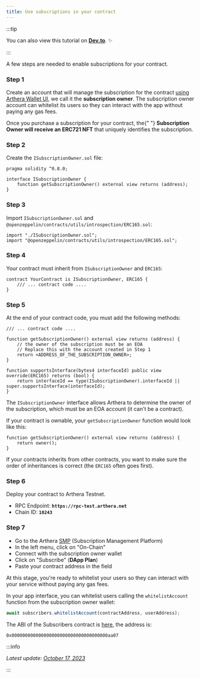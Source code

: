 ```yaml
---
title: Use subscriptions in your contract
---
```


:::tip

You can also view this tutorial on [**Dev.to**](https://dev.to/julienbrg/how-to-add-arthera-subscriptions-to-your-solidity-contracts-43do). :sparkles:

:::


A few steps are needed to enable subscriptions for your contract.

### Step 1

Create an account that will manage the subscription for the contract [using Arthera Wallet UI](https://wallet-test.arthera.net), we call it the **subscription owner**. The subscription owner account can whitelist its users so they can interact with the app without paying any gas fees.

<Alert severity="info">
  Once you purchase a subscription for your contract, the{" "}
  <strong>Subscription Owner will receive an ERC721 NFT</strong> that uniquely
  identifies the subscription.
</Alert>
<br />

### Step 2

Create the `ISubscriptionOwner.sol` file:

```solidity
pragma solidity ^0.8.0;

interface ISubscriptionOwner {
    function getSubscriptionOwner() external view returns (address);
}
```

### Step 3

Import `ISubscriptionOwner.sol` and `@openzeppelin/contracts/utils/introspection/ERC165.sol`:

```solidity
import "./ISubscriptionOwner.sol";
import "@openzeppelin/contracts/utils/introspection/ERC165.sol";
```

### Step 4

Your contract must inherit from `ISubscriptionOwner` and `ERC165`:

```solidity
contract YourContract is ISubscriptionOwner, ERC165 {
    /// ... contract code ....
}
```

### Step 5

At the end of your contract code, you must add the following methods:

```solidity
/// ... contract code ....

function getSubscriptionOwner() external view returns (address) {
    // the owner of the subscription must be an EOA
    // Replace this with the account created in Step 1
    return <ADDRESS_OF_THE_SUBSCRIPTION_OWNER>;
}

function supportsInterface(bytes4 interfaceId) public view override(ERC165) returns (bool) {
    return interfaceId == type(ISubscriptionOwner).interfaceId || super.supportsInterface(interfaceId);
}
```

The `ISubscriptionOwner` interface allows Arthera to determine the owner of the subscription, which must be an EOA account (it can't be a contract).

If your contract is ownable, your `getSubscriptionOwner` function would look like this:

```solidity
function getSubscriptionOwner() external view returns (address) {
    return owner();
}
```

If your contracts inherits from other contracts, you want to make sure the order of inheritances is correct (the `ERC165` often goes first).

### Step 6

Deploy your contract to Arthera Testnet.

- RPC Endpoint: **`https://rpc-test.arthera.net`**
- Chain ID: **`10243`**

### Step 7

- Go to the Arthera [SMP](https://smp-test.arthera.net) (Subscription Management Platform)
- In the left menu, click on "On-Chain"
- Connect with the subscription owner wallet
- Click on "Subscribe" (**DApp Plan**)
- Paste your contract address in the field

At this stage, you're ready to whitelist your users so they can interact with your service without paying any gas fees.

In your app interface, you can whitelist users calling the `whitelistAccount` function from the subscription owner wallet:

```js
await subscribers.whitelistAccount(contractAddress, userAddress);
```

The ABI of the Subscribers contract is [here](https://github.com/bertux/arthera-abi/blob/main/subscribers.abi), the address is:

```
0x000000000000000000000000000000000000aa07
```

:::info

_Latest update: [October 17, 2023](https://github.com/artheranet/arthera-docs)_

:::
